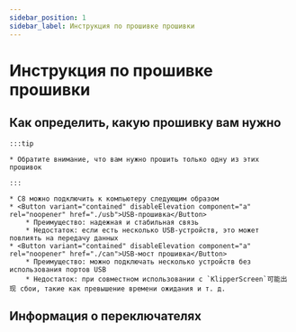 ```yaml
---
sidebar_position: 1
sidebar_label: Инструкция по прошивке прошивки
---
```








# Инструкция по прошивке прошивки

    
## Как определить, какую прошивку вам нужно

    :::tip

    * Обратите внимание, что вам нужно прошить только одну из этих прошивок

    :::
    
    * C8 можно подключить к компьютеру следующим образом
    * <Button variant="contained" disableElevation component="a" rel="noopener" href="./usb">USB-прошивка</Button>
        * Преимущество: надежная и стабильная связь
        * Недостаток: если есть несколько USB-устройств, это может повлиять на передачу данных
    * <Button variant="contained" disableElevation component="a" rel="noopener" href="./can">USB-мост прошивка</Button>
        * Преимущество: можно подключать несколько устройств без использования портов USB
        * Недостаток: при совместном использовании с `KlipperScreen`可能出现 сбои, такие как превышение времени ожидания и т. д.

## Информация о переключателях
